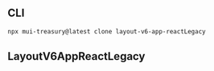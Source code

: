 
<Meta title="LayoutV6/App/ReactLegacy" />

## CLI

```sh
npx mui-treasury@latest clone layout-v6-app-reactLegacy
```

## LayoutV6AppReactLegacy

<Source code={raw} language="tsx" />
